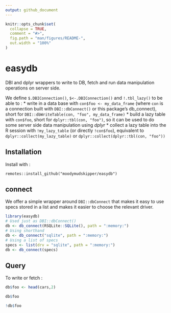 ```yaml
---
output: github_document
---
```


<!-- README.md is generated from README.Rmd. Please edit that file -->

```r
knitr::opts_chunk$set(
  collapse = TRUE,
  comment = "#>",
  fig.path = "man/figures/README-",
  out.width = "100%"
)
```
# easydb

DBI and dplyr wrappers to write to DB, fetch and run data manipulation operations on server side.

We define `$.DBIConnection()`, `$<-.DBIConnection()` and
`!.tbl_lazy()` to be able to :
* write in a data base with
  `con$foo <- my_data_frame` (where `con` is a connection built with
  `DBI::dbConnect()` or this package's db_connect), short for
  `DBI::dbWriteTable(con, "foo", my_data_frame)`
* build a lazy table with `con$foo`, short for `dplyr::tbl(con, "foo")`,
  so it can be used to do some server side data manipulation using *dplyr*
* collect a lazy table into the R session with `!my_lazy_table` (or directly
  `!con$foo`), equivalent to `dplyr::collect(my_lazy_table)` or
  `dplyr::collect(dplyr::tbl(con, "foo"))`

## Installation

Install with :

    remotes::install_github("moodymudskipper/easydb")

## connect

We offer a simple wrapper around `DBI::dbConnect` that makes it easy to use 
specs stored in a list and makes it easier to choose the relevant driver.

```r
library(easydb)
# Used just as DBI::dbConnect()
db <- db_connect(RSQLite::SQLite(), path = ":memory:")
# Using shorthand
db <- db_connect("sqlite", path = ":memory:")
# Using a list of specs
specs <- list(drv = "sqlite", path = ":memory:")
db <- db_connect(specs)
```

## Query

To write or fetch :

```r

db$foo <- head(cars,2)

db$foo

!db$foo


```
